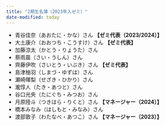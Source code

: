 ```yaml
---
title: "2期生名簿（2023年入ゼミ）"
date-modified: today
---
```


* 青谷佳奈（あおたに・かな）さん **【ゼミ代表（2023/2024）】**
* 大土康介（おおつち・こうすけ）さん **【ゼミ代表】**
* 加藤涼太（かとう・りょうた）さん
* 蔡雨晨（さい・うしん）さん
* 齊藤伊吹（さいとう・いぶき）さん **【ゼミ代表】**
* 島津柚羽（しまづ・ゆずは）さん
* 瀬崎暉梨（せざき・ひかり）さん
* 瀧惇人（たき・あつと）さん
* 谷口光央（たにぐち・みつお）さん
* 月原陸斗（つきはら・りくと）さん **【マネージャー（2024）】**
* 橋本みなみ（はしもと・みなみ）さん
* 渡部敦子（わたなべ・あつこ）さん **【マネージャー（2023）】**